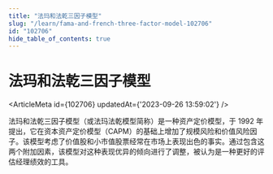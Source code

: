 ```yaml
---
title: "法玛和法乾三因子模型"
slug: "/learn/fama-and-french-three-factor-model-102706"
id: "102706"
hide_table_of_contents: true
---
```



# 法玛和法乾三因子模型

<ArticleMeta id={102706} updatedAt={'2023-09-26 13:59:02'} />
<div className='border-solid border-b border-t-0 my-4 border-[var(--ifm-color-gray-300)]' />

法玛和法乾三因子模型（或法玛法乾模型简称）是一种资产定价模型，于 1992 年提出，它在资本资产定价模型（CAPM）的基础上增加了规模风险和价值风险因子。该模型考虑了价值股和小市值股票经常在市场上表现出色的事实。通过包含这两个附加因素，该模型对这种表现优异的倾向进行了调整，被认为是一种更好的评估经理绩效的工具。
